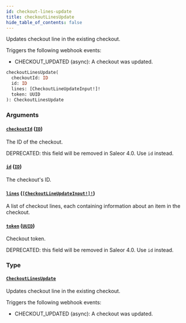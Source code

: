 ```yaml
---
id: checkout-lines-update
title: checkoutLinesUpdate
hide_table_of_contents: false
---
```


Updates checkout line in the existing checkout.

Triggers the following webhook events:

- CHECKOUT_UPDATED (async): A checkout was updated.

```graphql
checkoutLinesUpdate(
  checkoutId: ID
  id: ID
  lines: [CheckoutLineUpdateInput!]!
  token: UUID
): CheckoutLinesUpdate
```

### Arguments

#### [`checkoutId`](#) ([`ID`](../../../developer/api-reference/scalars/id))

The ID of the checkout.

DEPRECATED: this field will be removed in Saleor 4.0. Use `id` instead.

#### [`id`](#) ([`ID`](../../../developer/api-reference/scalars/id))

The checkout's ID.

#### [`lines`](#) ([`[CheckoutLineUpdateInput!]!`](../../../developer/api-reference/inputs/checkout-line-update-input))

A list of checkout lines, each containing information about an item in the checkout.

#### [`token`](#) ([`UUID`](../../../developer/api-reference/scalars/uuid))

Checkout token.

DEPRECATED: this field will be removed in Saleor 4.0. Use `id` instead.

### Type

#### [`CheckoutLinesUpdate`](../../../developer/api-reference/objects/checkout-lines-update)

Updates checkout line in the existing checkout.

Triggers the following webhook events:

- CHECKOUT_UPDATED (async): A checkout was updated.
